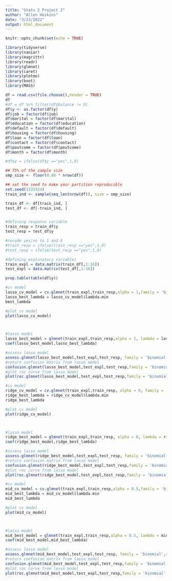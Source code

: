 ```yaml
---
title: "Stats 2 Project 2"
author: "Allen Hoskins"
date: "3/23/2022"
output: html_document
---
```


```r
knitr::opts_chunk$set(echo = TRUE)
```

```r
library(tidyverse)
library(naniar)
library(magrittr)
library(readr)
library(glmnet)
library(caret)
library(plotmo)
library(boot)
library(MASS)
```

```r
df = read.csv(file.choose(),header = TRUE)
df
#df = df %>% filter(df$balance != 0)
df$y <- as.factor(df$y)
df$job = factor(df$job)
df$marital = factor(df$marital)
df$education = factor(df$education)
df$default = factor(df$default)
df$housing = factor(df$housing)
df$loan = factor(df$loan)
df$contact = factor(df$contact)
df$poutcome = factor(df$poutcome)
df$month = factor(df$month)

#df$y = ifelse(df$y =="yes",1,0)
```

```r

## 75% of the sample size
smp_size <- floor(0.80 * nrow(df))

## set the seed to make your partition reproducible
set.seed(1235324)
train_ind <- sample(seq_len(nrow(df)), size = smp_size)

train_df <- df[train_ind, ]
test_df <- df[-train_ind, ]



```


```r
#defining response variable
train_resp = train_df$y
test_resp = test_df$y

#recode yes/no to 1 and 0
#train_resp = ifelse(train_resp =="yes",1,0)
#test_resp = ifelse(test_resp =="yes",1,0)

#defining explanatory variables
train_expl = data.matrix(train_df[,1:16])
test_expl = data.matrix(test_df[,1:16])

```

```r

prop.table(table(df$y))
```

```r

#cv model
lasso_cv_model = cv.glmnet(train_expl,train_resp,alpha = 1,family = 'binomial')
lasso_best_lambda = lasso_cv_model$lambda.min
best_lambda

#plot cv model
plot(lasso_cv_model)



#lasso model
lasso_best_model = glmnet(train_expl,train_resp,alpha = 1, lambda = lasso_best_lambda,family = 'binomial')
coef(lasso_best_model,lasso_best_lambda)


```


```r
#assess lasso model
assess.glmnet(lasso_best_model,test_expl,test_resp, family = 'binomial',s = lasso_best_lambda)
#return confusion matrix from lasso model
confusion.glmnet(lasso_best_model,test_expl,test_resp,family = 'binomial',s=lasso_best_lambda)
#plot roc curve from lasso model
plot(roc.glmnet(lasso_best_model,test_expl,test_resp,family = 'binomial',s=lasso_best_lambda))

```


```r

#cv model
ridge_cv_model = cv.glmnet(train_expl,train_resp, alpha = 0, family = 'binomial')
ridge_best_lambda = ridge_cv_model$lambda.min
ridge_best_lambda

#plot cv model
plot(ridge_cv_model)



#lasso model
ridge_best_model = glmnet(train_expl,train_resp, alpha = 0, lambda = ridge_best_lambda,family = 'binomial')
coef(ridge_best_model,ridge_best_lambda)

```

```r
#assess lasso model
assess.glmnet(ridge_best_model,test_expl,test_resp, family = 'binomial',s = ridge_best_lambda)
#return confusion matrix from lasso model
confusion.glmnet(ridge_best_model,test_expl,test_resp,family = 'binomial',s=ridge_best_lambda)
#plot roc curve from lasso model
plot(roc.glmnet(ridge_best_model,test_expl,test_resp,family = 'binomial',s=ridge_best_lambda))

```
```r

#cv model
mid_cv_model = cv.glmnet(train_expl,train_resp,alpha = 0.5,family = 'binomial')
mid_best_lambda = mid_cv_model$lambda.min
mid_best_lambda

#plot cv model
plot(mid_cv_model)



#lasso model
mid_best_model = glmnet(train_expl,train_resp,alpha = 0.5, lambda = mid_best_lambda,family = 'binomial')
coef(mid_best_model,mid_best_lambda)


```


```r
#assess lasso model
assess.glmnet(mid_best_model,test_expl,test_resp, family = 'binomial',s = mid_best_lambda)
#return confusion matrix from lasso model
confusion.glmnet(mid_best_model,test_expl,test_resp,family = 'binomial',s=mid_best_lambda)
#plot roc curve from lasso model
plot(roc.glmnet(mid_best_model,test_expl,test_resp,family = 'binomial',s=mid_best_lambda))

```